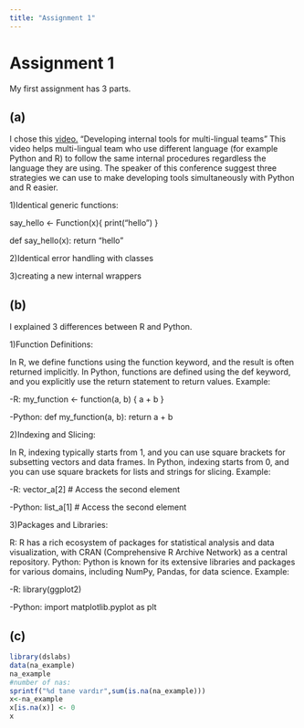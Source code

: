 ```yaml
---
title: "Assignment 1"
---
```


# Assignment 1

My first assignment has 3 parts.


## (a)
I chose this [video.](https://www.rstudio.com/conference/2022/talks/its-about-time/)
"Developing internal tools for multi-lingual teams"
This video helps multi-lingual team who use different language (for example Python and R) to follow the same internal procedures regardless the language they are using. The speaker of this conference suggest three strategies we can use to make developing tools simultaneously with Python and R easier.  

1)Identical generic functions:

say_hello <- Function(x){
  print("hello")
}

def say_hello(x):
  return "hello"
  
2)Identical error handling with classes

3)creating a new internal wrappers 

## (b)
I explained 3 differences between R and Python.

1)Function Definitions:

In R, we define functions using the function keyword, and the result is often returned implicitly.
In Python, functions are defined using the def keyword, and you explicitly use the return statement to return values.
Example:

-R:
my_function <- function(a, b) {
  a + b
}

-Python:
def my_function(a, b):
    return a + b
    
2)Indexing and Slicing:

In R, indexing typically starts from 1, and you can use square brackets for subsetting vectors and data frames.
In Python, indexing starts from 0, and you can use square brackets for lists and strings for slicing.
Example:

-R:
vector_a[2]  # Access the second element

-Python:
list_a[1]  # Access the second element

3)Packages and Libraries:

R: R has a rich ecosystem of packages for statistical analysis and data visualization, with CRAN (Comprehensive R Archive Network) as a central repository.
Python: Python is known for its extensive libraries and packages for various domains, including NumPy, Pandas, for data science.
Example:

-R:
library(ggplot2)

-Python:
import matplotlib.pyplot as plt

## (c)
```r
library(dslabs)
data(na_example)
na_example
#number of nas:
sprintf("%d tane vardır",sum(is.na(na_example)))
x<-na_example
x[is.na(x)] <- 0
x
```

